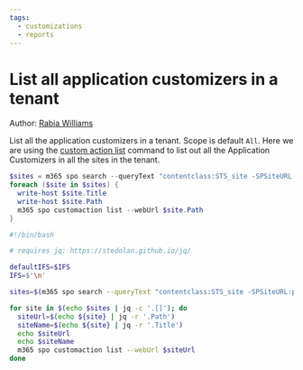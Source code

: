 ```yaml
---
tags:
  - customizations
  - reports
---
```



# List all application customizers in a tenant

Author: [Rabia Williams](https://twitter.com/williamsrabia)

List all the application customizers in a tenant. Scope is default `All`. Here we are using the [custom action list](https://pnp.github.io/cli-microsoft365/cmd/spo/customaction/customaction-list/) command to list out all the Application Customizers in all the sites in the tenant.

<Tabs>
  <TabItem value="PowerShell">

  ```powershell
  $sites = m365 spo search --queryText "contentclass:STS_site -SPSiteURL:personal" --selectProperties "Path,Title" --allResults --output json | ConvertFrom-Json
  foreach ($site in $sites) {                                                      
    write-host $site.Title                      
    write-host $site.Path                                             
    m365 spo customaction list --webUrl $site.Path   
  } 
  ```

  </TabItem>
  <TabItem value="Bash">

  ```bash
  #!/bin/bash

  # requires jq: https://stedolan.github.io/jq/

  defaultIFS=$IFS
  IFS=$'\n'

  sites=$(m365 spo search --queryText "contentclass:STS_site -SPSiteURL:personal" --selectProperties "Path,Title" --allResults --output json)

  for site in $(echo $sites | jq -c '.[]'); do
    siteUrl=$(echo ${site} | jq -r '.Path')
    siteName=$(echo ${site} | jq -r '.Title')
    echo $siteUrl
    echo $siteName
    m365 spo customaction list --webUrl $siteUrl
  done
  ```

  </TabItem>
</Tabs>

